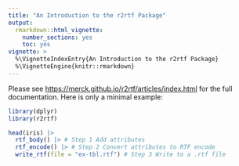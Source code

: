 ```yaml
---
title: "An Introduction to the r2rtf Package"
output:
  rmarkdown::html_vignette:
    number_sections: yes
    toc: yes
vignette: >
  %\VignetteIndexEntry{An Introduction to the r2rtf Package}
  %\VignetteEngine{knitr::rmarkdown}
---
```


Please see <https://merck.github.io/r2rtf/articles/index.html> for the full documentation. Here is only a minimal example:

```r
library(dplyr)
library(r2rtf)

head(iris) |>
  rtf_body() |> # Step 1 Add attributes
  rtf_encode() |> # Step 2 Convert attributes to RTF encode
  write_rtf(file = "ex-tbl.rtf") # Step 3 Write to a .rtf file
```
